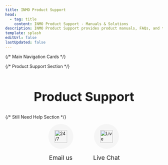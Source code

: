 ```yaml
---
title: INMO Product Support
head:
  - tag: title
    content: INMO Product Support - Manuals & Solutions
description: INMO Product Support provides product manuals, FAQs, and technical support to help you solve problems you may encounter.
template: splash
editUrl: false
lastUpdated: false
---
```



{/* Main Navigation Cards */}
<CardGrid>
  <LinkCard 
    title="Orders"
    icon="document"
    href="/orders/"
  />
  <LinkCard 
    title="Manuals & Downloads"
    icon="open-book"
    href="/manuals/"
  />
  <LinkCard 
    title="Develop"
    icon="setting"
    href="/develop/"
  />
  <LinkCard 
    title="Warranty"
    icon="shield"
    href="https://www.inmoxr.com/pages/warranty-notice"
  />
</CardGrid>

{/* Product Support Section */}
<div style="margin-top: 4rem; text-align: center;">
  <h2 style="font-size: 2.5rem; margin-bottom: 2rem;">Product Support</h2>
  
  <CardGrid>
    <ProductCard 
      title="INMO Air3"
      image="/images/products/inmo-air3-800x400.png"
      href="/air3/"
    />
    <ProductCard 
      title="INMO GO2"
      image="/images/products/inmo-go2-800x400.png"
      href="/go2/"
    />
    <ProductCard 
      title="INMO Air2"
      image="/images/products/inmo-air2-800x400.png"
      href="/air2/"
    />
    <ProductCard 
      title="INMO GO"
      image="/images/products/inmo-go-800x400.png"
      href="/go/"
    />
  </CardGrid>
</div>

{/* Still Need Help Section */}
<div style="display: flex; justify-content: center; gap: 4rem;">
  <a href="mailto:support@inmoxr.com" style="text-decoration: none; color: inherit;">
    <div style="display: flex; flex-direction: column; align-items: center;">
      <div style="width: 80px; height: 80px; border-radius: 50%; background-color: #f5f5f5; display: flex; justify-content: center; align-items: center; margin-bottom: 1rem;">
        <img src="/icons/24hours.svg" alt="24/7 Support" style="width: 40px; height: 40px;" />
      </div>
      <span style="font-size: 1.2rem;">Email us</span>
    </div>
  </a>
  
  <div style="display: flex; flex-direction: column; align-items: center;">
    <div style="width: 80px; height: 80px; border-radius: 50%; background-color: #f5f5f5; display: flex; justify-content: center; align-items: center; margin-bottom: 1rem;">
      <img src="/icons/livechat.svg" alt="Live Chat" style="width: 40px; height: 40px;" />
    </div>
    <span style="font-size: 1.2rem;">Live Chat</span>
  </div>
</div>
</div>